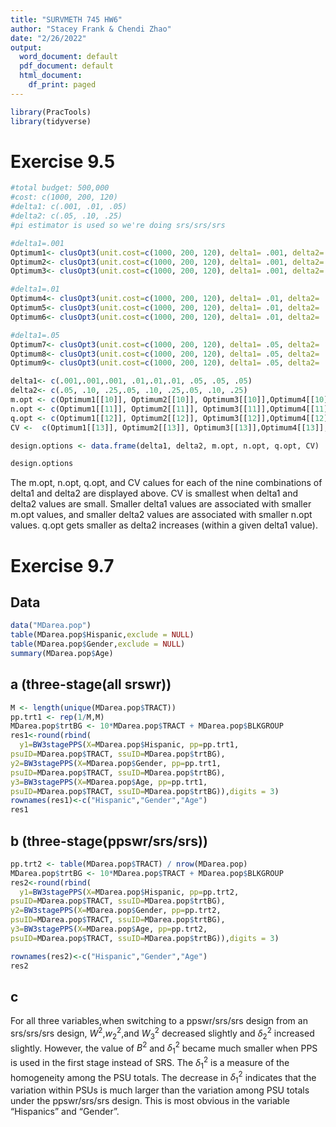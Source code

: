 ---
title: "SURVMETH 745 HW6"
author: "Stacey Frank & Chendi Zhao"
date: "2/26/2022"
output:
  word_document: default
  pdf_document: default
  html_document:
    df_print: paged
---

```{r setup, include=FALSE}
library(PracTools)
library(tidyverse)
```
# Exercise 9.5
```{r}
#total budget: 500,000
#cost: c(1000, 200, 120)
#delta1: c(.001, .01, .05)
#delta2: c(.05, .10, .25)
#pi estimator is used so we're doing srs/srs/srs

#delta1=.001
Optimum1<- clusOpt3(unit.cost=c(1000, 200, 120), delta1= .001, delta2= .05, unit.rv=2, k1=1, k2=1, tot.cost=500000, cal.sw=1)
Optimum2<- clusOpt3(unit.cost=c(1000, 200, 120), delta1= .001, delta2= .10, unit.rv=2, k1=1, k2=1, tot.cost=500000, cal.sw=1)
Optimum3<- clusOpt3(unit.cost=c(1000, 200, 120), delta1= .001, delta2= .25, unit.rv=2, k1=1, k2=1, tot.cost=500000, cal.sw=1)

#delta1=.01
Optimum4<- clusOpt3(unit.cost=c(1000, 200, 120), delta1= .01, delta2= .05, unit.rv=2, k1=1, k2=1, tot.cost=500000, cal.sw=1)
Optimum5<- clusOpt3(unit.cost=c(1000, 200, 120), delta1= .01, delta2= .10, unit.rv=2, k1=1, k2=1, tot.cost=500000, cal.sw=1)
Optimum6<- clusOpt3(unit.cost=c(1000, 200, 120), delta1= .01, delta2= .25, unit.rv=2, k1=1, k2=1, tot.cost=500000, cal.sw=1)

#delta1=.05
Optimum7<- clusOpt3(unit.cost=c(1000, 200, 120), delta1= .05, delta2= .05, unit.rv=2, k1=1, k2=1, tot.cost=500000, cal.sw=1)
Optimum8<- clusOpt3(unit.cost=c(1000, 200, 120), delta1= .05, delta2= .10, unit.rv=2, k1=1, k2=1, tot.cost=500000, cal.sw=1)
Optimum9<- clusOpt3(unit.cost=c(1000, 200, 120), delta1= .05, delta2= .25, unit.rv=2, k1=1, k2=1, tot.cost=500000, cal.sw=1)

delta1<- c(.001,.001,.001, .01,.01,.01, .05, .05, .05)
delta2<- c(.05, .10, .25,.05, .10, .25,.05, .10, .25)
m.opt <- c(Optimum1[[10]], Optimum2[[10]], Optimum3[[10]],Optimum4[[10]], Optimum5[[10]], Optimum6[[10]],Optimum7[[10]], Optimum8[[10]], Optimum9[[10]])
n.opt <- c(Optimum1[[11]], Optimum2[[11]], Optimum3[[11]],Optimum4[[11]], Optimum5[[11]], Optimum6[[11]],Optimum7[[11]], Optimum8[[11]], Optimum9[[11]])
q.opt <- c(Optimum1[[12]], Optimum2[[12]], Optimum3[[12]],Optimum4[[12]], Optimum5[[12]], Optimum6[[12]],Optimum7[[12]], Optimum8[[12]], Optimum9[[12]])
CV <-  c(Optimum1[[13]], Optimum2[[13]], Optimum3[[13]],Optimum4[[13]], Optimum5[[13]], Optimum6[[13]],Optimum7[[13]], Optimum8[[13]], Optimum9[[13]])

design.options <- data.frame(delta1, delta2, m.opt, n.opt, q.opt, CV)

design.options
```
The m.opt, n.opt, q.opt, and CV calues for each of the nine combinations of delta1 and delta2 are displayed above. CV is smallest when delta1 and delta2 values are small. Smaller delta1 values are associated with smaller m.opt values, and smaller delta2 values are associated with smaller n.opt values. q.opt gets smaller as delta2 increases (within a given delta1 value).

# Exercise 9.7
## Data
```{r}
data("MDarea.pop")
table(MDarea.pop$Hispanic,exclude = NULL)
table(MDarea.pop$Gender,exclude = NULL)
summary(MDarea.pop$Age)
```

## a (three-stage(all srswr))
```{r}
M <- length(unique(MDarea.pop$TRACT))
pp.trt1 <- rep(1/M,M)
MDarea.pop$trtBG <- 10*MDarea.pop$TRACT + MDarea.pop$BLKGROUP
res1<-round(rbind(
  y1=BW3stagePPS(X=MDarea.pop$Hispanic, pp=pp.trt1,
psuID=MDarea.pop$TRACT, ssuID=MDarea.pop$trtBG),
y2=BW3stagePPS(X=MDarea.pop$Gender, pp=pp.trt1,
psuID=MDarea.pop$TRACT, ssuID=MDarea.pop$trtBG),
y3=BW3stagePPS(X=MDarea.pop$Age, pp=pp.trt1,
psuID=MDarea.pop$TRACT, ssuID=MDarea.pop$trtBG)),digits = 3)
rownames(res1)<-c("Hispanic","Gender","Age")
res1

```

## b (three-stage(ppswr/srs/srs))
```{r}

pp.trt2 <- table(MDarea.pop$TRACT) / nrow(MDarea.pop) 
MDarea.pop$trtBG <- 10*MDarea.pop$TRACT + MDarea.pop$BLKGROUP
res2<-round(rbind(
  y1=BW3stagePPS(X=MDarea.pop$Hispanic, pp=pp.trt2,
psuID=MDarea.pop$TRACT, ssuID=MDarea.pop$trtBG),
y2=BW3stagePPS(X=MDarea.pop$Gender, pp=pp.trt2,
psuID=MDarea.pop$TRACT, ssuID=MDarea.pop$trtBG),
y3=BW3stagePPS(X=MDarea.pop$Age, pp=pp.trt2,
psuID=MDarea.pop$TRACT, ssuID=MDarea.pop$trtBG)),digits = 3)

rownames(res2)<-c("Hispanic","Gender","Age")
res2
```


## c
For all three variables,when switching to a ppswr/srs/srs design from an srs/srs/srs design, $W^2$,$w_2^2$,and $W_3^2$ decreased slightly and $\delta_2^2$ increased slightly. However, the value of $B^2$ and $\delta_1^2$ became much smaller when PPS is used in the first stage instead of SRS. The $\delta_1^2$ is a measure of the homogeneity among the PSU totals. The decrease in $\delta_1^2$ indicates that the variation within PSUs is much larger than the variation among PSU totals under the ppswr/srs/srs design. This is most obvious in the variable "Hispanics" and "Gender".
